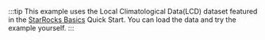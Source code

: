 
:::tip
This example uses the Local Climatological Data(LCD) dataset featured in the [StarRocks Basics](../../quick_start/shared-nothing.md) Quick Start. You can load the data and try the example yourself.
:::


